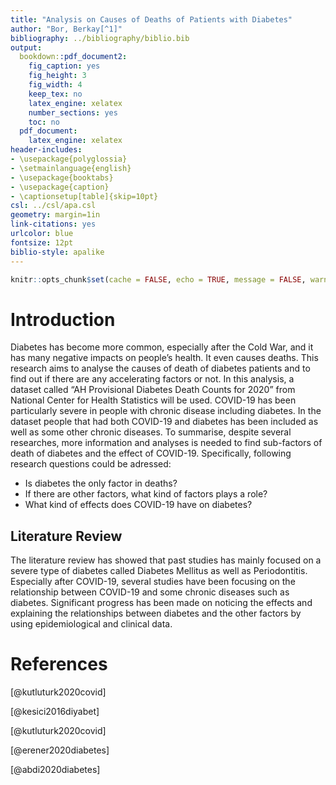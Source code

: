 ```yaml
---
title: "Analysis on Causes of Deaths of Patients with Diabetes"
author: "Bor, Berkay[^1]"
bibliography: ../bibliography/biblio.bib
output:
  bookdown::pdf_document2:
    fig_caption: yes
    fig_height: 3
    fig_width: 4
    keep_tex: no
    latex_engine: xelatex
    number_sections: yes
    toc: no
  pdf_document: 
    latex_engine: xelatex
header-includes:
- \usepackage{polyglossia}
- \setmainlanguage{english}
- \usepackage{booktabs}
- \usepackage{caption}
- \captionsetup[table]{skip=10pt}
csl: ../csl/apa.csl
geometry: margin=1in
link-citations: yes
urlcolor: blue
fontsize: 12pt
biblio-style: apalike
---
```

```r
knitr::opts_chunk$set(cache = FALSE, echo = TRUE, message = FALSE, warning = FALSE)
```

<!-- ======================================================================= -->
<!-- ============================== FOOTNOTES ============================== -->
<!-- ======================================================================= -->
[^1]: 20080474, [Github Repo](https://github.com/berkay9br/Midterm.git)


# Introduction
Diabetes has become more common, especially after the Cold War, and it has many negative impacts on people's health. It even causes deaths. This research aims to analyse the causes of death of diabetes patients and to find out if there are any accelerating factors or not. In this analysis, a dataset called "AH Provisional Diabetes Death Counts for 2020" from National Center for Health Statistics will be used. COVID-19 has been particularly severe in people with chronic disease including diabetes. In the dataset people that had both COVID-19 and diabetes has been included as well as some other chronic diseases. To summarise, despite several researches, more information and analyses is needed to find sub-factors of death of diabetes and the effect of COVID-19. Specifically, following research questions could be adressed:

* Is diabetes the only factor in deaths?
* If there are other factors, what kind of factors plays a role?
* What kind of effects does COVID-19 have on diabetes?

## Literature Review

The literature review has showed that past studies has mainly focused on a severe type of diabetes called Diabetes Mellitus as well as Periodontitis. Especially after COVID-19, several studies have been focusing on the relationship between COVID-19 and some chronic diseases such as diabetes. Significant progress has been made on noticing the effects and explaining the relationships between diabetes and the other factors by using epidemiological and clinical data.


\newpage
# References {#references}
<div id="refs"></div>

[@kutluturk2020covid]

[@kesici2016diyabet]

[@kutluturk2020covid]

[@erener2020diabetes]

[@abdi2020diabetes]

